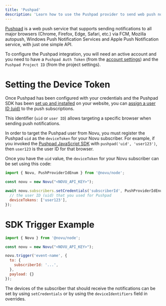 ```yaml
---
title: 'Pushpad'
description: 'Learn how to use the Pushpad provider to send web push notifications using Novu'
---
```


[Pushpad](https://pushpad.xyz) is a web push service that supports sending notifications to all major browsers (Chrome, Firefox, Edge, Safari, etc.) via FCM, Mozilla autopush, Windows Push Notification Services and Apple Push Notification service, with just one simple API.

To configure the Pushpad integration, you will need an active account and you need to have a `Pushpad Auth Token` (from the [account settings](https://pushpad.xyz/access_tokens)) and the `Pushpad Project ID` (from the project settings).

# Setting the Device Token

Once Pushpad has been configured with your credentials and the Pushpad SDK has been [set up and installed](https://pushpad.xyz/docs/pushpad_pro_getting_started) on your website, you can [assign a user ID (uid)](https://pushpad.xyz/docs/identifying_users) to the push subscriptions.

This identifier (`uid` or `user ID`) allows targeting a specific browser when sending push notifications.

In order to target the Pushpad user from Novu, you must register the Pushpad `uid` as the `deviceToken` for your Novu subscriber. For example, if you invoked the [Pushpad JavaScript SDK](https://pushpad.xyz/docs/javascript_sdk_reference) with `pushpad('uid', 'user123')`, then `user123` is the user ID for that browser.

Once you have the `uid` value, the `deviceToken` for your Novu subscriber can be set using this code:

```jsx
import { Novu, PushProviderIdEnum } from '@novu/node';

const novu = new Novu("<NOVU_API_KEY>");

await novu.subscribers.setCredentials('subscriberId', PushProviderIdEnum.Pushpad, {
  // the user ID (uid) that you used for Pushpad
  deviceTokens: ['user123'],
});

```

# SDK Trigger Example

```jsx
import { Novu } from '@novu/node';

const novu = new Novu("<NOVU_API_KEY>");

novu.trigger('event-name', {
  to: {
    subscriberId: '...',
  },
  payload: {}
});

```

The devices of the subscriber that should receive the notifications can be set by using `setCredentials` or by using the `deviceIdentifiers` field in overrides.
